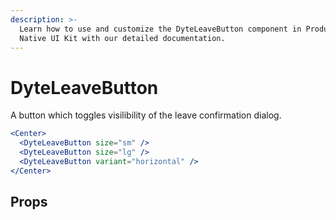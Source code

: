 ```yaml
---
description: >-
  Learn how to use and customize the DyteLeaveButton component in ProductDB's React
  Native UI Kit with our detailed documentation.
---
```


# DyteLeaveButton

A button which toggles visilibility of the leave confirmation dialog.

```jsx
<Center>
  <DyteLeaveButton size="sm" />
  <DyteLeaveButton size="lg" />
  <DyteLeaveButton variant="horizontal" />
</Center>
```

## Props

<PropsTable of="dyte-leave-button" />

<head>
  <title>React Native UI Kit DyteLeaveButton</title>
</head>
